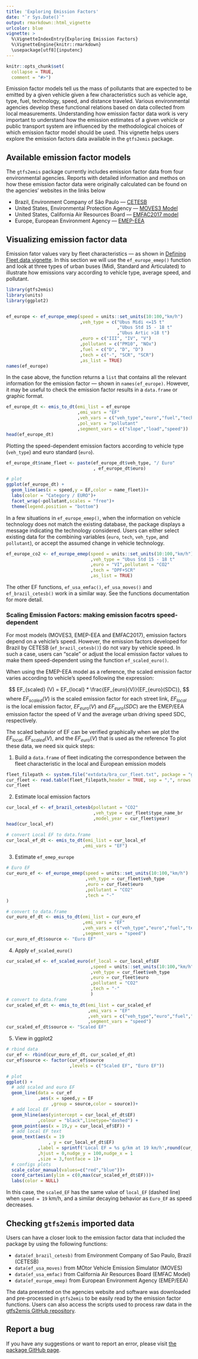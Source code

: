```yaml
---
title: 'Exploring Emission Factors'
date: "`r Sys.Date()`"
output: rmarkdown::html_vignette
urlcolor: blue
vignette: >
  %\VignetteIndexEntry{Exploring Emission Factors} 
  %\VignetteEngine{knitr::rmarkdown} 
  \usepackage[utf8]{inputenc}
---
```


```r
knitr::opts_chunk$set(
  collapse = TRUE,
  comment = "#>")
```

Emission factor models tell us the mass of pollutants that are expected to be emitted by a given vehicle given a few characteristics such as vehicle age, type, fuel, technology, speed, and distance traveled. Various environmental agencies develop these functional relations based on data collected from local measurements. Understanding how emission factor data work is very important to understand how the emission estimates of a given vehicle or public transport system are influenced by the methodological choices of which  emission factor model should be used. This vignette helps users explore the emission factors data available in the `gtfs2emis` package.

## Available emission factor models

The `gtfs2emis` package currently includes emission factor data from four environmental agencies. Reports with detailed information and methos on how these emission factor data were originally calculated can be found on the agencies' websites in the links below

- Brazil, Environment Company of São Paulo --- [CETESB](https://cetesb.sp.gov.br/veicular/)
- United States, Environmental Protection Agency --- [MOVES3 Model](https://www.epa.gov/moves)
- United States, California Air Resources Board --- [EMFAC2017 model](https://arb.ca.gov/emfac/emissions-inventory)
- Europe, European Environment Agency --- [EMEP-EEA](https://www.eea.europa.eu//publications/emep-eea-guidebook-2019)


## Visualizing emission factor data

Emission fator values vary by fleet characteristics — as shown in [Defining Fleet data vignette](https://ipeagit.github.io/gtfs2emis/articles/gtfs2emis_fleet_data.html).
In this section we will use the `ef_europe_emep()` function and look at three types of urban buses (Midi, Standard and Articulated) to illustrate how emissions vary according to vehicle type, average speed, and pollutant.

```r
library(gtfs2emis)
library(units)
library(ggplot2)


ef_europe <- ef_europe_emep(speed = units::set_units(10:100,"km/h")
                            ,veh_type = c("Ubus Midi <=15 t"
                                          ,"Ubus Std 15 - 18 t"
                                          ,"Ubus Artic >18 t")
                            ,euro = c("III", "IV", "V")
                            ,pollutant = c("PM10", "NOx")
                            ,fuel = c("D", "D", "D")
                            ,tech = c("-", "SCR", "SCR")
                            ,as_list = TRUE)
names(ef_europe)
```

In the case above, the function returns a `list` that contains all the relevant information for the emission factor --- shown in `names(ef_europe)`. However, it may be useful to check the emission factor results in a `data.frame` or graphic format. 

```r
ef_europe_dt <- emis_to_dt(emi_list = ef_europe
                           ,emi_vars = "EF"
                           ,veh_vars = c("veh_type","euro","fuel","tech")
                           ,pol_vars = "pollutant"
                           ,segment_vars = c("slope","load","speed"))
head(ef_europe_dt)
```

Plotting the speed-dependent emission factors according to vehicle type (`veh_type`) and
euro standard (`euro`).

```r
ef_europe_dt$name_fleet <- paste(ef_europe_dt$veh_type, "/ Euro"
                                 , ef_europe_dt$euro)

# plot
ggplot(ef_europe_dt) + 
  geom_line(aes(x = speed,y = EF,color = name_fleet))+
  labs(color = "Category / EURO")+
  facet_wrap(~pollutant,scales = "free")+
  theme(legend.position = "bottom")
```
<!--  666 Achei esse paragrafo confuso -->
In a few situations in `ef_europe_emep()`, when the information on vehicle technology does not match the existing database, the package displays a message indicating the technology considered. Users can either select existing data for the combining variables (`euro`, `tech`, `veh_type`, and `pollutant`), or accept the assumed change in vehicle technology.

<!--  666 nao ficou indicado no texto o q esse codigo abaixo faz -->

```r
ef_europe_co2 <- ef_europe_emep(speed = units::set_units(10:100,"km/h")
                                ,veh_type = "Ubus Std 15 - 18 t"
                                ,euro = "VI",pollutant = "CO2"
                                ,tech = "DPF+SCR"
                                ,as_list = TRUE)
```

The other EF functions, `ef_usa_emfac()`, `ef_usa_moves()` and `ef_brazil_cetesb()` work in a similar way. See the functions documentation for more detail.

<!-- ```{r} -->
<!-- ef_usa_moves_list <- ef_usa_moves(pollutant = "CO2" -->
<!--                                   ,model_year = 2018 -->
<!--                                   ,reference_year = 2019 -->
<!--                                   ,speed = units::set_units(20,"km/h") -->
<!--                                   ,fuel = "D") -->
<!-- ef_usa_emfac_list <- ef_usa_emfac(pollutant = "CO2" -->
<!--                                   ,model_year = 2018 -->
<!--                                   ,reference_year = 2019 -->
<!--                                   ,speed = units::set_units(20,"km/h") -->
<!--                                   ,fuel = "D") -->
<!-- ef_brazil_list <- ef_brazil_cetesb(pollutant = "CO2" -->
<!--                                    ,veh_type = "BUS_URBAN_D" -->
<!--                                    ,model_year = 2018) -->
<!-- ``` -->

### Scaling Emission Factors: making emission facotrs speed-dependent

For most models (MOVES3, EMEP-EEA and EMFAC2017), emission factors depend on a vehicle's speed. However, the emission factors developed for Brazil by CETESB (`ef_brazil_cetesb()`) do not vary by vehicle speed. In such a case, users can "scale" or adjust the local emission factor values to make them speed-dependent using the function `ef_scaled_euro()`.

When using the EMEP-EEA model as a reference, the scaled emission factor varies according to vehicle's speed following the expression:

$$
EF_{scaled} (V) = EF_{local} * \frac{EF_{euro}(V)}{EF_{euro}(SDC)}, 
$$
where $EF_{scaled}(V)$ is the scaled emission factor for each street link, 
$EF_{local}$ is the local emission factor, $EF_{euro}(V)$ and $EF_{euro}(SDC)$ are the EMEP/EEA emission factor the speed of V and the average urban driving speed SDC, respectively.

The scaled behavior of EF can be verified graphically when we plot the $EF_{local}$, $EF_{scaled}(V)$, and the $EF_{euro}(V)$ that is used as the reference To plot these data, we need six quick steps:

1) Build a `data.frame` of fleet indicating the correspondence between the fleet characteristic in the local and European emission models
```r
fleet_filepath <- system.file("extdata/bra_cur_fleet.txt", package = "gtfs2emis")
cur_fleet <- read.table(fleet_filepath,header = TRUE, sep = ",", nrows = 1)
cur_fleet
```

2) Estimate local emission factors

```r
cur_local_ef <- ef_brazil_cetesb(pollutant = "CO2"
                                 ,veh_type = cur_fleet$type_name_br
                                 ,model_year = cur_fleet$year)
head(cur_local_ef)

# convert Local EF to data.frame
cur_local_ef_dt <- emis_to_dt(emi_list = cur_local_ef
                             ,emi_vars = "EF")
```

3) Estimate `ef_emep_europe`

```r
# Euro EF
cur_euro_ef <- ef_europe_emep(speed = units::set_units(10:100,"km/h")
                              ,veh_type = cur_fleet$veh_type
                              ,euro = cur_fleet$euro
                              ,pollutant = "CO2"
                              ,tech = "-"
)

# convert to data.frame
cur_euro_ef_dt <- emis_to_dt(emi_list = cur_euro_ef
                             ,emi_vars = "EF"
                             ,veh_vars = c("veh_type","euro","fuel","tech")
                             ,segment_vars = "speed")
cur_euro_ef_dt$source <- "Euro EF"
```


4) Apply `ef_scaled_euro()`


```r
cur_scaled_ef <- ef_scaled_euro(ef_local = cur_local_ef$EF
                                ,speed = units::set_units(10:100,"km/h")
                                ,veh_type = cur_fleet$veh_type
                                ,euro = cur_fleet$euro
                                ,pollutant = "CO2"
                                ,tech = "-"
                                )
# convert to data.frame
cur_scaled_ef_dt <- emis_to_dt(emi_list = cur_scaled_ef
                               ,emi_vars = "EF"
                               ,veh_vars = c("veh_type","euro","fuel","tech")
                               ,segment_vars = "speed")
cur_scaled_ef_dt$source <- "Scaled EF"
```


5) View in ggplot2

```r
# rbind data
cur_ef <- rbind(cur_euro_ef_dt, cur_scaled_ef_dt)
cur_ef$source <- factor(cur_ef$source
                        ,levels = c("Scaled EF", "Euro EF"))

# plot
ggplot() + 
  # add scaled and euro EF
  geom_line(data = cur_ef
            ,aes(x = speed,y = EF
                 ,group = source,color = source))+
  # add local EF
  geom_hline(aes(yintercept = cur_local_ef_dt$EF)
            ,colour = "black",linetype="dashed") + 
  geom_point(aes(x = 19,y = cur_local_ef$EF)) + 
  # add local EF text
  geom_text(aes(x = 19
                , y = cur_local_ef_dt$EF)
            ,label = sprintf('Local EF = %s g/km at 19 km/h',round(cur_local_ef_dt$EF,1))
            ,hjust = 0,nudge_y = 100,nudge_x = 1
            ,size = 3,fontface = 1)+
  # configs plots
  scale_color_manual(values=c("red","blue"))+
  coord_cartesian(ylim = c(0,max(cur_scaled_ef_dt$EF)))+
  labs(color = NULL)
```


In this case, the `scaled_EF` has the same value of `local_EF` (dashed line) when `speed = 19` km/h, and a similar decaying behavior as `Euro_EF` as speed decreases.

## Checking `gtfs2emis` imported data

Users can have a closer look to the emission factor data that included the package by using the following functions:

- `data(ef_brazil_cetesb)` from Environment Company of Sao Paulo, Brazil (CETESB)
- `data(ef_usa_moves)` from MOtor Vehicle Emission Simulator (MOVES)
- `data(ef_usa_emfac)` from California Air Resources Board (EMFAC Model)
- `data(ef_europe_emep)` from European Environment Agency (EMEP/EEA)

The data presented on the agencies website and software was downloaded and pre-processed
in `gtfs2emis` to be easily read by the emission factor functions. Users can also access the scripts used to process raw data in the [gtfs2emis GitHub repository]("https://github.com/ipeaGIT/gtfs2emis/tree/master/data-raw"). 

## Report a bug

If you have any suggestions or want to report an error, please visit [the package GitHub page](https://github.com/ipeaGIT/gtfs2emis/issues).